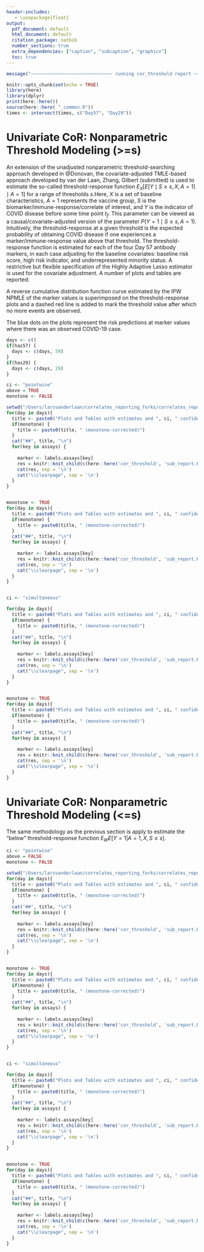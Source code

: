 ```yaml
---
header-includes:
   - \usepackage{float}
output:
  pdf_document: default
  html_document: default
  citation_package: natbib
  number_sections: true
  extra_dependencies: ["caption", "subcaption", "graphicx"]
  toc: true
---
```


```r
message("~~~~~~~~~~~~~~~~~~~~~~~~~~~~~~ running cor_threshold report ~~~~~~~~~~~~~~~~~~~~~~~~~~~~~~~")
```


```r
knitr::opts_chunk$set(echo = TRUE)
library(here)
library(dplyr)
print(here::here())
source(here::here( "_common.R"))
times <- intersect(times, c("Day57", "Day29"))
```

# Univariate CoR: Nonparametric Threshold Modeling (>=s)

An extension of the unadjusted nonparametric threshold-searching approach
developed in @Donovan, the covariate-adjusted TMLE-based approach developed by
van der Laan, Zhang, Gilbert (submitted) is used to estimate the so-called
threshold-response function $E_X[ E[Y \mid S \geq s, X, A = 1] \mid A=1]$ for a
range of thresholds $s$.Here, $X$ is a set of baseline characteristics, $A=1$
represents the vaccine group, $S$ is the biomarker/immune-response/correlate of
interest, and $Y$ is the indicator of COVID disease before some time point
$t_f$. This parameter can be viewed as a causal/covariate-adjusted version of
the parameter $P(Y=1 \mid S \geq s, A=1)$. Intuitively, the threshold-response
at a given threshold is the expected probability of obtaining COVID disease if
one experiences a marker/immune-response value above that threshold. The
threshold-response function is estimated for each of the four Day 57 antibody
markers, in each case adjusting for the baseline covariates: baseline risk
score, high risk indicator, and underrepresented minority status. A restrictive but flexible specification of the Highly Adaptive Lasso estimator is used for the covariate adjustment. A
number of plots and tables are reported:
\begin{enumerate}
\item A plot and table with risk estimates and point-wise 95\% confidence intervals
\item A plot and table with risk estimates and simultaneous 95\% confidence bands
\item Monotone-corrected versions of 1 and 2.
\end{enumerate}

A reverse cumulative distribution function curve estimated by the IPW NPMLE of
the marker values is superimposed on the threshold-response plots and a dashed
red line is added to mark the threshold value after which no more events are
observed.

The blue dots on the plots represent the risk predictions at marker values where there was an observed COVID-19 case.





```r
days <- c()
if(has57) {
  days <- c(days, 59)
}
if(has29) {
  days <- c(days, 29)
}

ci <- "pointwise"
above = TRUE
monotone <- FALSE

```


```r
setwd("/Users/larsvanderlaan/correlates_reporting_forks/correlates_reporting")
for(day in days){
  title <- paste0("Plots and Tables with estimates and ", ci, " confidence intervals"," for Day ", day)
  if(monotone) {
    title <- paste0(title, " (monotone-corrected)")
  }
  cat("##", title, "\n")
  for(key in assays) {
    
    marker <- labels.assays[key]
    res = knitr::knit_child(c(here::here('cor_threshold', 'sub_report.Rmd')), quiet = TRUE)
    cat(res, sep = '\n')
    cat("\\clearpage", sep = '\n')
  }
}


monotone <- TRUE
for(day in days){
  title <- paste0("Plots and Tables with estimates and ", ci, " confidence intervals"," for Day ", day)
  if(monotone) {
    title <- paste0(title, " (monotone-corrected)")
  }
  cat("##", title, "\n")
  for(key in assays) {
    
    marker <- labels.assays[key]
    res = knitr::knit_child(c(here::here('cor_threshold', 'sub_report.Rmd')), quiet = TRUE)
    cat(res, sep = '\n')
    cat("\\clearpage", sep = '\n')
  }
}



```



```r
ci <- "simultaneous"

for(day in days){
  title <- paste0("Plots and Tables with estimates and ", ci, " confidence intervals"," for Day ", day)
  if(monotone) {
    title <- paste0(title, " (monotone-corrected)")
  }
  cat("##", title, "\n")
  for(key in assays) {
    
    marker <- labels.assays[key]
    res = knitr::knit_child(c(here::here('cor_threshold', 'sub_report.Rmd')), quiet = TRUE)
    cat(res, sep = '\n')
    cat("\\clearpage", sep = '\n')
  }
}


monotone <- TRUE
for(day in days){
  title <- paste0("Plots and Tables with estimates and ", ci, " confidence intervals"," for Day ", day)
  if(monotone) {
    title <- paste0(title, " (monotone-corrected)")
  }
  cat("##", title, "\n")
  for(key in assays) {
    
    marker <- labels.assays[key]
    res = knitr::knit_child(c(here::here('cor_threshold', 'sub_report.Rmd')), quiet = TRUE)
    cat(res, sep = '\n')
    cat("\\clearpage", sep = '\n')
  }
}

```









# Univariate CoR: Nonparametric Threshold Modeling (<=s)

The same methodology as the previous section is apply to estimate the "below" threshold-response function $E_WE[Y=1|A=1,X,S \leq s].$



```r
 
ci <- "pointwise"
above = FALSE
monotone <- FALSE

```


```r
setwd("/Users/larsvanderlaan/correlates_reporting_forks/correlates_reporting")
for(day in days){
  title <- paste0("Plots and Tables with estimates and ", ci, " confidence intervals"," for Day ", day)
  if(monotone) {
    title <- paste0(title, " (monotone-corrected)")
  }
  cat("##", title, "\n")
  for(key in assays) {
    
    marker <- labels.assays[key]
    res = knitr::knit_child(c(here::here('cor_threshold', 'sub_report.Rmd')), quiet = TRUE)
    cat(res, sep = '\n')
    cat("\\clearpage", sep = '\n')
  }
}


monotone <- TRUE
for(day in days){
  title <- paste0("Plots and Tables with estimates and ", ci, " confidence intervals"," for Day ", day)
  if(monotone) {
    title <- paste0(title, " (monotone-corrected)")
  }
  cat("##", title, "\n")
  for(key in assays) {
    
    marker <- labels.assays[key]
    res = knitr::knit_child(c(here::here('cor_threshold', 'sub_report.Rmd')), quiet = TRUE)
    cat(res, sep = '\n')
    cat("\\clearpage", sep = '\n')
  }
}



```



```r
ci <- "simultaneous"

for(day in days){
  title <- paste0("Plots and Tables with estimates and ", ci, " confidence intervals"," for Day ", day)
  if(monotone) {
    title <- paste0(title, " (monotone-corrected)")
  }
  cat("##", title, "\n")
  for(key in assays) {
    
    marker <- labels.assays[key]
    res = knitr::knit_child(c(here::here('cor_threshold', 'sub_report.Rmd')), quiet = TRUE)
    cat(res, sep = '\n')
    cat("\\clearpage", sep = '\n')
  }
}


monotone <- TRUE
for(day in days){
  title <- paste0("Plots and Tables with estimates and ", ci, " confidence intervals"," for Day ", day)
  if(monotone) {
    title <- paste0(title, " (monotone-corrected)")
  }
  cat("##", title, "\n")
  for(key in assays) {
    
    marker <- labels.assays[key]
    res = knitr::knit_child(c(here::here('cor_threshold', 'sub_report.Rmd')), quiet = TRUE)
    cat(res, sep = '\n')
    cat("\\clearpage", sep = '\n')
  }
}

```



